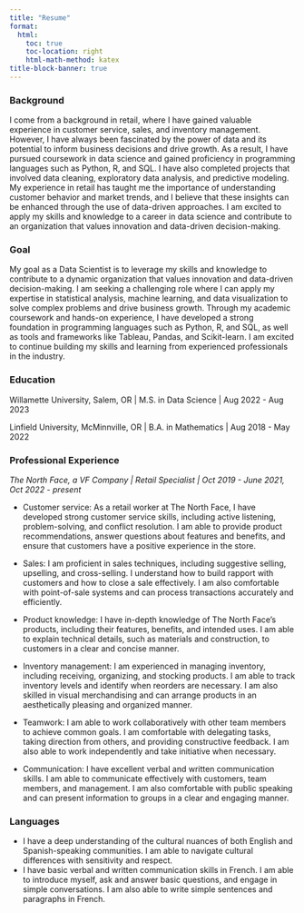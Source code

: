 ```yaml
---
title: "Resume"
format:
  html:
    toc: true
    toc-location: right
    html-math-method: katex
title-block-banner: true
---
```


### Background

I come from a background in retail, where I have gained valuable experience in customer service, sales, and inventory management. However, I have always been fascinated by the power of data and its potential to inform business decisions and drive growth. As a result, I have pursued coursework in data science and gained proficiency in programming languages such as Python, R, and SQL. I have also completed projects that involved data cleaning, exploratory data analysis, and predictive modeling. My experience in retail has taught me the importance of understanding customer behavior and market trends, and I believe that these insights can be enhanced through the use of data-driven approaches. I am excited to apply my skills and knowledge to a career in data science and contribute to an organization that values innovation and data-driven decision-making.

### Goal

My goal as a Data Scientist is to leverage my skills and knowledge to contribute to a dynamic organization that values innovation and data-driven decision-making. I am seeking a challenging role where I can apply my expertise in statistical analysis, machine learning, and data visualization to solve complex problems and drive business growth. Through my academic coursework and hands-on experience, I have developed a strong foundation in programming languages such as Python, R, and SQL, as well as tools and frameworks like Tableau, Pandas, and Scikit-learn. I am excited to continue building my skills and learning from experienced professionals in the industry.

### Education

Willamette University, Salem, OR \| M.S. in Data Science \| Aug 2022 - Aug 2023

Linfield University, McMinnville, OR \| B.A. in Mathematics \| Aug 2018 - May 2022

### Professional Experience

*The North Face, a VF Company \| Retail Specialist \| Oct 2019 - June 2021, Oct 2022 - present*

-   Customer service: As a retail worker at The North Face, I have developed strong customer service skills, including active listening, problem-solving, and conflict resolution. I am able to provide product recommendations, answer questions about features and benefits, and ensure that customers have a positive experience in the store.

-   Sales: I am proficient in sales techniques, including suggestive selling, upselling, and cross-selling. I understand how to build rapport with customers and how to close a sale effectively. I am also comfortable with point-of-sale systems and can process transactions accurately and efficiently.

-   Product knowledge: I have in-depth knowledge of The North Face's products, including their features, benefits, and intended uses. I am able to explain technical details, such as materials and construction, to customers in a clear and concise manner.

-   Inventory management: I am experienced in managing inventory, including receiving, organizing, and stocking products. I am able to track inventory levels and identify when reorders are necessary. I am also skilled in visual merchandising and can arrange products in an aesthetically pleasing and organized manner.

-   Teamwork: I am able to work collaboratively with other team members to achieve common goals. I am comfortable with delegating tasks, taking direction from others, and providing constructive feedback. I am also able to work independently and take initiative when necessary.

-   Communication: I have excellent verbal and written communication skills. I am able to communicate effectively with customers, team members, and management. I am also comfortable with public speaking and can present information to groups in a clear and engaging manner.

### Languages

-   I have a deep understanding of the cultural nuances of both English and Spanish-speaking communities. I am able to navigate cultural differences with sensitivity and respect.
-   I have basic verbal and written communication skills in French. I am able to introduce myself, ask and answer basic questions, and engage in simple conversations. I am also able to write simple sentences and paragraphs in French.